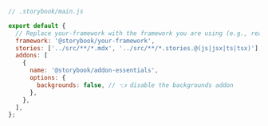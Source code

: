```js
// .storybook/main.js

export default {
  // Replace your-framework with the framework you are using (e.g., react-webpack5, vue3-vite)
  framework: '@storybook/your-framework',
  stories: ['../src/**/*.mdx', '../src/**/*.stories.@(js|jsx|ts|tsx)'],
  addons: [
    {
      name: '@storybook/addon-essentials',
      options: {
        backgrounds: false, // 👈 disable the backgrounds addon
      },
    },
  ],
};
```
